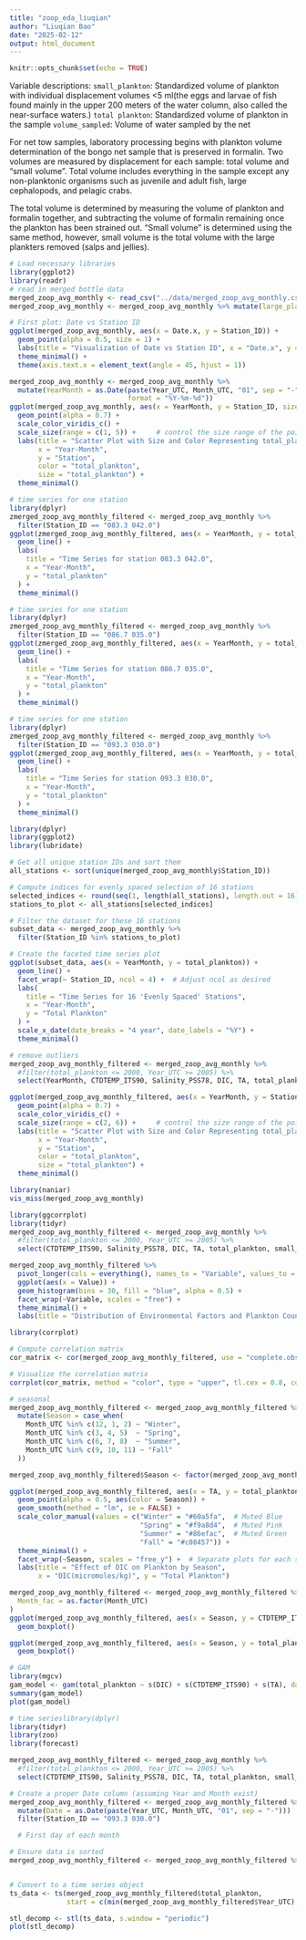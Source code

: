 ```yaml
---
title: "zoop_eda_liuqian"
author: "Liuqian Bao"
date: "2025-02-12"
output: html_document
---
```


```r
knitr::opts_chunk$set(echo = TRUE)
```

Variable descriptions: `small_plankton`: Standardized volume of plankton with individual displacement volumes <5 ml(the eggs and larvae of fish found mainly in the upper 200 meters of the water column, also called the near-surface waters.)
`total plankton`: Standardized volume of plankton in the sample
`volume_sampled`: Volume of water sampled by the net

For net tow samples, laboratory processing begins with plankton volume determination of the bongo net sample that is preserved in formalin. Two volumes are measured by displacement for each sample: total volume and "small volume". Total volume includes everything in the sample except any non-planktonic organisms such as juvenile and adult fish, large cephalopods, and pelagic crabs.

The total volume is determined by measuring the volume of plankton and formalin together, and subtracting the volume of formalin remaining once the plankton has been strained out. "Small volume" is determined using the same method, however, small volume is the total volume with the large plankters removed (salps and jellies).

```r
# Load necessary libraries
library(ggplot2)
library(readr)
# read in merged bottle data
merged_zoop_avg_monthly <- read_csv("../data/merged_zoop_avg_monthly.csv")
merged_zoop_avg_monthly <- merged_zoop_avg_monthly %>% mutate(large_plankton = total_plankton - small_plankton)

# First plot: Date vs Station ID
ggplot(merged_zoop_avg_monthly, aes(x = Date.x, y = Station_ID)) +
  geom_point(alpha = 0.5, size = 1) +
  labs(title = "Visualization of Date vs Station ID", x = "Date.x", y = "Station ID") +
  theme_minimal() +
  theme(axis.text.x = element_text(angle = 45, hjust = 1))
```

```r
merged_zoop_avg_monthly <- merged_zoop_avg_monthly %>%
  mutate(YearMonth = as.Date(paste(Year_UTC, Month_UTC, "01", sep = "-"), 
                             format = "%Y-%m-%d"))
ggplot(merged_zoop_avg_monthly, aes(x = YearMonth, y = Station_ID, size = total_plankton, color = total_plankton)) +
  geom_point(alpha = 0.7) +
  scale_color_viridis_c() +          
  scale_size(range = c(1, 5)) +     # control the size range of the points
  labs(title = "Scatter Plot with Size and Color Representing total_plankton",
       x = "Year-Month",
       y = "Station",
       color = "total_plankton",
       size = "total_plankton") +
  theme_minimal()
```

```r
# time series for one station 
library(dplyr)
zmerged_zoop_avg_monthly_filtered <- merged_zoop_avg_monthly %>%
  filter(Station_ID == "083.3 042.0")
ggplot(zmerged_zoop_avg_monthly_filtered, aes(x = YearMonth, y = total_plankton)) +
  geom_line() +
  labs(
    title = "Time Series for station 083.3 042.0",
    x = "Year-Month",
    y = "total_plankton"
  ) +
  theme_minimal()
```

```r
# time series for one station 
library(dplyr)
zmerged_zoop_avg_monthly_filtered <- merged_zoop_avg_monthly %>%
  filter(Station_ID == "086.7 035.0")
ggplot(zmerged_zoop_avg_monthly_filtered, aes(x = YearMonth, y = total_plankton)) +
  geom_line() +
  labs(
    title = "Time Series for station 086.7 035.0",
    x = "Year-Month",
    y = "total_plankton"
  ) +
  theme_minimal()
```

```r
# time series for one station 
library(dplyr)
zmerged_zoop_avg_monthly_filtered <- merged_zoop_avg_monthly %>%
  filter(Station_ID == "093.3 030.0")
ggplot(zmerged_zoop_avg_monthly_filtered, aes(x = YearMonth, y = total_plankton)) +
  geom_line() +
  labs(
    title = "Time Series for station 093.3 030.0",
    x = "Year-Month",
    y = "total_plankton"
  ) +
  theme_minimal()
```

```r
library(dplyr)
library(ggplot2)
library(lubridate)

# Get all unique station IDs and sort them
all_stations <- sort(unique(merged_zoop_avg_monthly$Station_ID))

# Compute indices for evenly spaced selection of 16 stations
selected_indices <- round(seq(1, length(all_stations), length.out = 16))
stations_to_plot <- all_stations[selected_indices]

# Filter the dataset for these 16 stations
subset_data <- merged_zoop_avg_monthly %>%
  filter(Station_ID %in% stations_to_plot)

# Create the faceted time series plot
ggplot(subset_data, aes(x = YearMonth, y = total_plankton)) +
  geom_line() +
  facet_wrap(~ Station_ID, ncol = 4) +  # Adjust ncol as desired
  labs(
    title = "Time Series for 16 'Evenly Spaced' Stations",
    x = "Year-Month",
    y = "Total Plankton"
  ) +
  scale_x_date(date_breaks = "4 year", date_labels = "%Y") +
  theme_minimal()

```


```r
# remove outliers
merged_zoop_avg_monthly_filtered <- merged_zoop_avg_monthly %>%
  #filter(total_plankton <= 2000, Year_UTC >= 2005) %>% 
  select(YearMonth, CTDTEMP_ITS90, Salinity_PSS78, DIC, TA, total_plankton, small_plankton, large_plankton, Station_ID)

ggplot(merged_zoop_avg_monthly_filtered, aes(x = YearMonth, y = Station_ID, size = total_plankton, color = total_plankton)) +
  geom_point(alpha = 0.7) +
  scale_color_viridis_c() +          
  scale_size(range = c(2, 6)) +     # control the size range of the points
  labs(title = "Scatter Plot with Size and Color Representing total_plankton",
       x = "Year-Month",
       y = "Station",
       color = "total_plankton",
       size = "total_plankton") +
  theme_minimal()
```

```r
library(naniar)
vis_miss(merged_zoop_avg_monthly) 
```

```r
library(ggcorrplot)
library(tidyr)
merged_zoop_avg_monthly_filtered <- merged_zoop_avg_monthly %>%
  #filter(total_plankton <= 2000, Year_UTC >= 2005) %>% 
  select(CTDTEMP_ITS90, Salinity_PSS78, DIC, TA, total_plankton, small_plankton, large_plankton, Year_UTC, Month_UTC)

merged_zoop_avg_monthly_filtered %>%
  pivot_longer(cols = everything(), names_to = "Variable", values_to = "Value") %>%
  ggplot(aes(x = Value)) +
  geom_histogram(bins = 30, fill = "blue", alpha = 0.5) +
  facet_wrap(~Variable, scales = "free") + 
  theme_minimal() +
  labs(title = "Distribution of Environmental Factors and Plankton Counts")

```

```r
library(corrplot)

# Compute correlation matrix
cor_matrix <- cor(merged_zoop_avg_monthly_filtered, use = "complete.obs")

# Visualize the correlation matrix
corrplot(cor_matrix, method = "color", type = "upper", tl.cex = 0.8, col = colorRampPalette(c("blue", "white", "red"))(200))
```

```r
# seasonal 
merged_zoop_avg_monthly_filtered <- merged_zoop_avg_monthly_filtered %>%
  mutate(Season = case_when(
    Month_UTC %in% c(12, 1, 2) ~ "Winter",
    Month_UTC %in% c(3, 4, 5)  ~ "Spring",
    Month_UTC %in% c(6, 7, 8)  ~ "Summer",
    Month_UTC %in% c(9, 10, 11) ~ "Fall"
  ))

merged_zoop_avg_monthly_filtered$Season <- factor(merged_zoop_avg_monthly_filtered$Season, levels = c("Winter", "Spring", "Summer", "Fall"))

ggplot(merged_zoop_avg_monthly_filtered, aes(x = TA, y = total_plankton)) +
  geom_point(alpha = 0.5, aes(color = Season)) +
  geom_smooth(method = "lm", se = FALSE) +
  scale_color_manual(values = c("Winter" = "#60a5fa",  # Muted Blue
                                "Spring" = "#f9a8d4",  # Muted Pink
                                "Summer" = "#86efac",  # Muted Green
                                "Fall" = "#c08457")) +  
  theme_minimal() +
  facet_wrap(~Season, scales = "free_y") +  # Separate plots for each season
  labs(title = "Effect of DIC on Plankton by Season", 
       x = "DIC(micromoles/kg)", y = "Total Plankton")
```

```r
merged_zoop_avg_monthly_filtered <- merged_zoop_avg_monthly_filtered %>% mutate(
  Month_fac = as.factor(Month_UTC)
)
ggplot(merged_zoop_avg_monthly_filtered, aes(x = Season, y = CTDTEMP_ITS90, fill = Season)) +
  geom_boxplot() 
```

```r
ggplot(merged_zoop_avg_monthly_filtered, aes(x = Season, y = total_plankton, fill = Season)) +
  geom_boxplot() 
```

```r
# GAM
library(mgcv)
gam_model <- gam(total_plankton ~ s(DIC) + s(CTDTEMP_ITS90) + s(TA), data = merged_zoop_avg_monthly_filtered)
summary(gam_model)
plot(gam_model)

```

```r
# time serieslibrary(dplyr)
library(tidyr)
library(zoo)
library(forecast)

merged_zoop_avg_monthly_filtered <- merged_zoop_avg_monthly %>%
  #filter(total_plankton <= 2000, Year_UTC >= 2005) %>% 
  select(CTDTEMP_ITS90, Salinity_PSS78, DIC, TA, total_plankton, small_plankton, large_plankton, Year_UTC, Month_UTC, Station_ID)

# Create a proper Date column (assuming Year and Month exist)
merged_zoop_avg_monthly_filtered <- merged_zoop_avg_monthly_filtered %>%
  mutate(Date = as.Date(paste(Year_UTC, Month_UTC, "01", sep = "-")))  %>% 
  filter(Station_ID == "093.3 030.0")

  # First day of each month

# Ensure data is sorted
merged_zoop_avg_monthly_filtered <- merged_zoop_avg_monthly_filtered %>% arrange(Date)


# Convert to a time series object
ts_data <- ts(merged_zoop_avg_monthly_filtered$total_plankton, 
              start = c(min(merged_zoop_avg_monthly_filtered$Year_UTC), min(merged_zoop_avg_monthly_filtered$Month_UTC)), frequency = 3)  # Monthly data

stl_decomp <- stl(ts_data, s.window = "periodic")
plot(stl_decomp)
```

